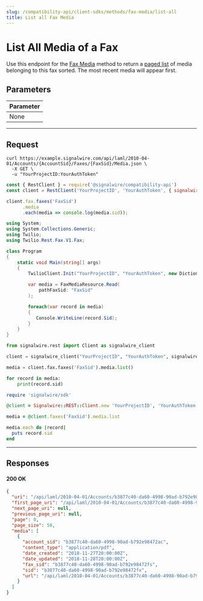 ```yaml
---
slug: /compatibility-api/client-sdks/methods/fax-media/list-all
title: List all Fax Media
---
```


# List All Media of a Fax

Use this endpoint for the [Fax Media](./index.mdx) method to return a [paged list](/rest/compatibility-api/overview/paging) 
of media belonging to this fax sorted.
The most recent media will appear first.

## Parameters

| Parameter                              |
| :------------------------------------- |
| <span class="optional-arg">None</span> |

---

## Request

<Tabs groupId="compatibility-sdks">

<TabItem value="shell" label="cURL">

```shell
curl https://example.signalwire.com/api/laml/2010-04-01/Accounts/{AccountSid}/Faxes/{FaxSid}/Media.json \
  -X GET \
  -u "YourProjectID:YourAuthToken"
```

</TabItem>

<TabItem value="node" label="Node.js">

```javascript
const { RestClient } = require('@signalwire/compatibility-api')
const client = RestClient('YourProjectID', 'YourAuthToken', { signalwireSpaceUrl: 'example.signalwire.com' })

client.fax.faxes('FaxSid')
      .media
      .each(media => console.log(media.sid));
```

</TabItem>

<TabItem value="csharp" label="C#">

```csharp
using System;
using System.Collections.Generic;
using Twilio;
using Twilio.Rest.Fax.V1.Fax;

class Program
{
    static void Main(string[] args)
    {
        TwilioClient.Init("YourProjectID", "YourAuthToken", new Dictionary<string, object> { ["signalwireSpaceUrl"] = "{SPACE}.signalwire.com" });

        var media = FaxMediaResource.Read(
            pathFaxSid: "FaxSid"
        );

        foreach(var record in media)
        {
           Console.WriteLine(record.Sid);
        }
    }
}
```

</TabItem>

<TabItem value="python" label="Python">

```python
from signalwire.rest import Client as signalwire_client

client = signalwire_client("YourProjectID", "YourAuthToken", signalwire_space_url = 'example.signalwire.com')

media = client.fax.faxes('FaxSid').media.list()

for record in media:
    print(record.sid)
```

</TabItem>

<TabItem value="ruby" label="Ruby">

```ruby
require 'signalwire/sdk'

@client = Signalwire::REST::Client.new 'YourProjectID', 'YourAuthToken', signalwire_space_url: "example.signalwire.com"

media = @client.faxes('FaxSid').media.list

media.each do |record|
  puts record.sid
end
```

</TabItem>

</Tabs>

---

## Responses

<h4><span class="badge badge--success">200</span> OK</h4>

```json
{
  "uri": "/api/laml/2010-04-01/Accounts/b3877c40-da60-4998-90ad-b792e98472ac/Faxes/b3877c40-da60-4998-90ad-b792e98472fs/Media?Page=0&PageSize=50",
  "first_page_uri": "/api/laml/2010-04-01/Accounts/b3877c40-da60-4998-90ad-b792e98472ac/Faxes/b3877c40-da60-4998-90ad-b792e98472fs/Media?Page=0&PageSize=50",
  "next_page_uri": null,
  "previous_page_uri": null,
  "page": 0,
  "page_size": 50,
  "media": [
    {
      "account_sid": "b3877c40-da60-4998-90ad-b792e98472ac",
      "content_type": "application/pdf",
      "date_created": "2018-11-27T20:00:00Z",
      "date_updated": "2018-11-28T20:00:00Z",
      "fax_sid": "b3877c40-da60-4998-90ad-b792e98472fs",
      "sid": "b3877c40-da60-4998-90ad-b792e98472fx",
      "url": "/api/laml/2010-04-01/Accounts/b3877c40-da60-4998-90ad-b792e98472ac/Faxes/b3877c40-da60-4998-90ad-b792e98472fs/Media/b3877c40-da60-4998-90ad-b792e98472fx"
    }
  ]
}
```

